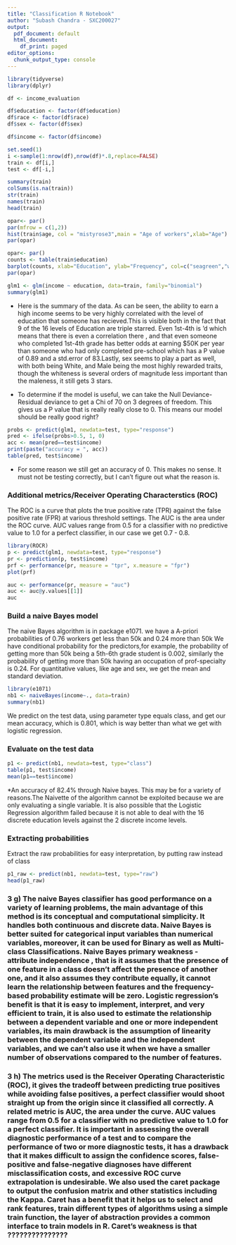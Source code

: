 ```yaml
---
title: "Classification R Notebook"
author: "Subash Chandra - SXC200027"
output:
  pdf_document: default
  html_document:
    df_print: paged
editor_options:
  chunk_output_type: console
---
```


```r
library(tidyverse)
library(dplyr)
```

```r
df <- income_evaluation

df$education <- factor(df$education)
df$race <- factor(df$race)
df$sex <- factor(df$sex)

df$income <- factor(df$income)

set.seed(1)
i <-sample(1:nrow(df),nrow(df)*.8,replace=FALSE)
train <- df[i,]
test <- df[-i,]
```
```r
summary(train)
colSums(is.na(train))
str(train)
names(train)
head(train)
```

```r
opar<- par()
par(mfrow = c(1,2))
hist(train$age, col = "mistyrose3",main = "Age of workers",xlab="Age")
par(opar)
```
```r
opar<- par()
counts <- table(train$education)
barplot(counts, xlab="Education", ylab="Frequency", col=c("seagreen","wheat","sienna3"))
par(opar)
```
```r
glm1 <- glm(income ~ education, data=train, family="binomial")
summary(glm1)

```
* Here is the summary of the data. As can be seen, the ability to earn a high income seems to be very highly correlated with the level of education that someone has recieved.This is visible both in the fact that 9 of the 16 levels of Education are  triple starred. Even 1st-4th is 'd which means that there is even a correlation there , and that even someone who completed 1st-4th grade has better odds at earning $50K per year than someone who had only completed pre-school which has a P value of 0.89 and a std.error of 83.Lastly, sex seems to play a part as well, with both being White, and Male being the most highly rewarded traits, though the whiteness is several orders of magnitude less important than the maleness, it still gets 3 stars.

* To determine if the model is useful, we can take the Null Deviance-Residual deviance to get a Chi of 70 on 3 degrees of freedom. This gives us a P value that is really really close to 0. This means our model should be really good right?

```r
probs <- predict(glm1, newdata=test, type="response")
pred <- ifelse(probs>0.5, 1, 0)
acc <- mean(pred==test$income)
print(paste("accuracy = ", acc))
table(pred, test$income)
```

* For some reason we still get an accuracy of 0. This makes no sense. It must not be testing correctly, but I can't figure out what the reason is.

### Additional metrics/Receiver Operating Characterstics (ROC)

The ROC is a curve that plots the true positive rate (TPR) against the false positive rate (FPR) at various threshold settings. The AUC is the area under the ROC curve. AUC values range from 0.5 for a
classifier with no predictive value to 1.0 for a perfect classifier, in our case we get 0.7 - 0.8.

```r
library(ROCR)
p <- predict(glm1, newdata=test, type="response")
pr <- prediction(p, test$income)
prf <- performance(pr, measure = "tpr", x.measure = "fpr")
plot(prf)
```

```r
auc <- performance(pr, measure = "auc")
auc <- auc@y.values[[1]]
auc
```

### Build a naive Bayes model

The naive Bayes algorithm is in package e1071.
we have a A-priori probabilities of 0.76 workers get less than 50k and 0.24 more than 50k
We have conditional probability for the predictors,for example, the probability of getting more than 50k being a 5th-6th grade student is 0.002, similarly the probability of getting more than 50k having an occupation of prof-specialty is 0.24.
For quantitative values, like age and sex, we get the mean and standard deviation.

```r
library(e1071)
nb1 <- naiveBayes(income~., data=train)
summary(nb1)
```

We predict on the test data, using parameter type equals class, and get our mean accuracy, which is 0.801, which is way better than what we get with logistic regression.

### Evaluate on the test data

```r
p1 <- predict(nb1, newdata=test, type="class")
table(p1, test$income)
mean(p1==test$income)
```
*An accuracy of 82.4% through Naive bayes. This may be for a variety of reasons.The Naivette of the algorithm cannot be exploited because we are only evaluating a single variable. It is also possible that the Logistic Regression algorithm failed because it is not able to deal with the 16 discrete education levels against the 2 discrete income levels.

### Extracting probabilities

Extract the raw probabilities for easy interpretation, by putting raw instead of class

```r
p1_raw <- predict(nb1, newdata=test, type="raw")
head(p1_raw)
```
### 3 g) The naive Bayes classifier has  good performance on a variety of learning problems, the main advantage of this method is its conceptual and computational simplicity. It handles both continuous and discrete data. Naive Bayes is better suited for categorical input variables than numerical variables, moreover, it  can be used for Binary as well as Multi-class Classifications. Naive Bayes primary weakness - attribute independence , that is it assumes that the presence of one feature in a class doesn’t affect the presence of another one, and it also assumes they contribute equally, it cannot learn the relationship between features and  the frequency-based probability estimate will be zero. Logistic regression’s benefit is that it is easy to implement, interpret, and very efficient to train, it is also used to estimate the relationship between a dependent variable and one or more independent variables, its main drawback is the assumption of linearity between the dependent variable and the independent variables, and we can’t also use it when we have a smaller number of observations compared to the number of features.

### 3 h) The metrics used is the Receiver Operating Characteristic (ROC), it  gives the tradeoff between predicting true positives while avoiding false positives, a perfect classifier would shoot straight up from the origin since it classified all correctly. A related metric is AUC, the area under the curve. AUC values range from 0.5 for a classifier with no predictive value to 1.0 for a perfect classifier. It is important in assessing  the overall diagnostic performance of a test and to compare the performance of two or more diagnostic tests, it has a drawback that it makes difficult to assign the confidence scores, false-positive and false-negative diagnoses have different misclassification costs, and excessive ROC curve extrapolation is undesirable. We also used the caret package to output the confusion matrix and other statistics including the Kappa. Caret has a benefit that it helps us to select and rank  features,  train different types of algorithms using a simple train function, the layer of abstraction provides a common interface to train models in R. Caret’s weakness is that ???????????????

